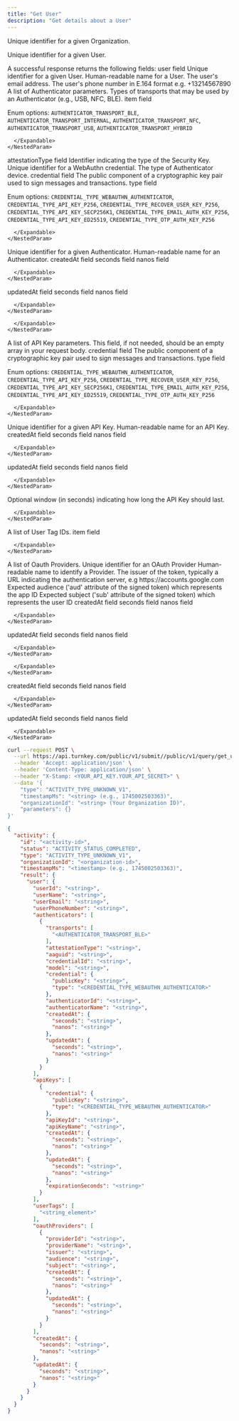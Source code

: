 ```yaml
---
title: "Get User"
description: "Get details about a User"
---
```



<Authorizations />

<H3Bordered text="Body" />

<ParamField body="organizationId" type="string" required={true}>

Unique identifier for a given Organization.
</ParamField>

<ParamField body="userId" type="string" required={true}>

Unique identifier for a given User.
</ParamField>


<H3Bordered text="Response" />
A successful response returns the following fields:

<ResponseField name="user" type="object" required={true}>
  user field
  <Expandable title="user details">
    <NestedParam parentKey="user" childKey="userId" type="string" required={true}>
Unique identifier for a given User.
</NestedParam>
<NestedParam parentKey="user" childKey="userName" type="string" required={true}>
Human-readable name for a User.
</NestedParam>
<NestedParam parentKey="user" childKey="userEmail" type="string" required={false}>
The user's email address.
</NestedParam>
<NestedParam parentKey="user" childKey="userPhoneNumber" type="string" required={false}>
The user's phone number in E.164 format e.g. +13214567890
</NestedParam>
<NestedParam parentKey="user" childKey="authenticators" type="array" required={true}>
      A list of Authenticator parameters.
      <Expandable title="authenticators details">
        <NestedParam parentKey="user.authenticators" childKey="transports" type="array" required={true}>
      Types of transports that may be used by an Authenticator (e.g., USB, NFC, BLE).
      <Expandable title="transports details">
        <NestedParam parentKey="user.authenticators.transports" childKey="item" type="enum" required={true}>
item field
  
Enum options: `AUTHENTICATOR_TRANSPORT_BLE`, `AUTHENTICATOR_TRANSPORT_INTERNAL`, `AUTHENTICATOR_TRANSPORT_NFC`, `AUTHENTICATOR_TRANSPORT_USB`, `AUTHENTICATOR_TRANSPORT_HYBRID`

</NestedParam>

      </Expandable>
    </NestedParam>
<NestedParam parentKey="user.authenticators" childKey="attestationType" type="string" required={true}>
attestationType field
</NestedParam>
<NestedParam parentKey="user.authenticators" childKey="aaguid" type="string" required={true}>
Identifier indicating the type of the Security Key.
</NestedParam>
<NestedParam parentKey="user.authenticators" childKey="credentialId" type="string" required={true}>
Unique identifier for a WebAuthn credential.
</NestedParam>
<NestedParam parentKey="user.authenticators" childKey="model" type="string" required={true}>
The type of Authenticator device.
</NestedParam>
<NestedParam parentKey="user.authenticators" childKey="credential" type="object" required={true}>
      credential field
      <Expandable title="credential details">
        <NestedParam parentKey="user.authenticators.credential" childKey="publicKey" type="string" required={true}>
The public component of a cryptographic key pair used to sign messages and transactions.
</NestedParam>
<NestedParam parentKey="user.authenticators.credential" childKey="type" type="enum" required={true}>
type field
  
Enum options: `CREDENTIAL_TYPE_WEBAUTHN_AUTHENTICATOR`, `CREDENTIAL_TYPE_API_KEY_P256`, `CREDENTIAL_TYPE_RECOVER_USER_KEY_P256`, `CREDENTIAL_TYPE_API_KEY_SECP256K1`, `CREDENTIAL_TYPE_EMAIL_AUTH_KEY_P256`, `CREDENTIAL_TYPE_API_KEY_ED25519`, `CREDENTIAL_TYPE_OTP_AUTH_KEY_P256`

</NestedParam>

      </Expandable>
    </NestedParam>
<NestedParam parentKey="user.authenticators" childKey="authenticatorId" type="string" required={true}>
Unique identifier for a given Authenticator.
</NestedParam>
<NestedParam parentKey="user.authenticators" childKey="authenticatorName" type="string" required={true}>
Human-readable name for an Authenticator.
</NestedParam>
<NestedParam parentKey="user.authenticators" childKey="createdAt" type="object" required={true}>
      createdAt field
      <Expandable title="createdAt details">
        <NestedParam parentKey="user.authenticators.createdAt" childKey="seconds" type="string" required={true}>
seconds field
</NestedParam>
<NestedParam parentKey="user.authenticators.createdAt" childKey="nanos" type="string" required={true}>
nanos field
</NestedParam>

      </Expandable>
    </NestedParam>
<NestedParam parentKey="user.authenticators" childKey="updatedAt" type="object" required={true}>
      updatedAt field
      <Expandable title="updatedAt details">
        <NestedParam parentKey="user.authenticators.updatedAt" childKey="seconds" type="string" required={true}>
seconds field
</NestedParam>
<NestedParam parentKey="user.authenticators.updatedAt" childKey="nanos" type="string" required={true}>
nanos field
</NestedParam>

      </Expandable>
    </NestedParam>

      </Expandable>
    </NestedParam>
<NestedParam parentKey="user" childKey="apiKeys" type="array" required={true}>
      A list of API Key parameters. This field, if not needed, should be an empty array in your request body.
      <Expandable title="apiKeys details">
        <NestedParam parentKey="user.apiKeys" childKey="credential" type="object" required={true}>
      credential field
      <Expandable title="credential details">
        <NestedParam parentKey="user.apiKeys.credential" childKey="publicKey" type="string" required={true}>
The public component of a cryptographic key pair used to sign messages and transactions.
</NestedParam>
<NestedParam parentKey="user.apiKeys.credential" childKey="type" type="enum" required={true}>
type field
  
Enum options: `CREDENTIAL_TYPE_WEBAUTHN_AUTHENTICATOR`, `CREDENTIAL_TYPE_API_KEY_P256`, `CREDENTIAL_TYPE_RECOVER_USER_KEY_P256`, `CREDENTIAL_TYPE_API_KEY_SECP256K1`, `CREDENTIAL_TYPE_EMAIL_AUTH_KEY_P256`, `CREDENTIAL_TYPE_API_KEY_ED25519`, `CREDENTIAL_TYPE_OTP_AUTH_KEY_P256`

</NestedParam>

      </Expandable>
    </NestedParam>
<NestedParam parentKey="user.apiKeys" childKey="apiKeyId" type="string" required={true}>
Unique identifier for a given API Key.
</NestedParam>
<NestedParam parentKey="user.apiKeys" childKey="apiKeyName" type="string" required={true}>
Human-readable name for an API Key.
</NestedParam>
<NestedParam parentKey="user.apiKeys" childKey="createdAt" type="object" required={true}>
      createdAt field
      <Expandable title="createdAt details">
        <NestedParam parentKey="user.apiKeys.createdAt" childKey="seconds" type="string" required={true}>
seconds field
</NestedParam>
<NestedParam parentKey="user.apiKeys.createdAt" childKey="nanos" type="string" required={true}>
nanos field
</NestedParam>

      </Expandable>
    </NestedParam>
<NestedParam parentKey="user.apiKeys" childKey="updatedAt" type="object" required={true}>
      updatedAt field
      <Expandable title="updatedAt details">
        <NestedParam parentKey="user.apiKeys.updatedAt" childKey="seconds" type="string" required={true}>
seconds field
</NestedParam>
<NestedParam parentKey="user.apiKeys.updatedAt" childKey="nanos" type="string" required={true}>
nanos field
</NestedParam>

      </Expandable>
    </NestedParam>
<NestedParam parentKey="user.apiKeys" childKey="expirationSeconds" type="string" required={false}>
Optional window (in seconds) indicating how long the API Key should last.
</NestedParam>

      </Expandable>
    </NestedParam>
<NestedParam parentKey="user" childKey="userTags" type="array" required={true}>
      A list of User Tag IDs.
      <Expandable title="userTags details">
        <NestedParam parentKey="user.userTags" childKey="item" type="string" required={true}>
item field
</NestedParam>

      </Expandable>
    </NestedParam>
<NestedParam parentKey="user" childKey="oauthProviders" type="array" required={true}>
      A list of Oauth Providers.
      <Expandable title="oauthProviders details">
        <NestedParam parentKey="user.oauthProviders" childKey="providerId" type="string" required={true}>
Unique identifier for an OAuth Provider
</NestedParam>
<NestedParam parentKey="user.oauthProviders" childKey="providerName" type="string" required={true}>
Human-readable name to identify a Provider.
</NestedParam>
<NestedParam parentKey="user.oauthProviders" childKey="issuer" type="string" required={true}>
The issuer of the token, typically a URL indicating the authentication server, e.g https://accounts.google.com
</NestedParam>
<NestedParam parentKey="user.oauthProviders" childKey="audience" type="string" required={true}>
Expected audience ('aud' attribute of the signed token) which represents the app ID
</NestedParam>
<NestedParam parentKey="user.oauthProviders" childKey="subject" type="string" required={true}>
Expected subject ('sub' attribute of the signed token) which represents the user ID
</NestedParam>
<NestedParam parentKey="user.oauthProviders" childKey="createdAt" type="object" required={true}>
      createdAt field
      <Expandable title="createdAt details">
        <NestedParam parentKey="user.oauthProviders.createdAt" childKey="seconds" type="string" required={true}>
seconds field
</NestedParam>
<NestedParam parentKey="user.oauthProviders.createdAt" childKey="nanos" type="string" required={true}>
nanos field
</NestedParam>

      </Expandable>
    </NestedParam>
<NestedParam parentKey="user.oauthProviders" childKey="updatedAt" type="object" required={true}>
      updatedAt field
      <Expandable title="updatedAt details">
        <NestedParam parentKey="user.oauthProviders.updatedAt" childKey="seconds" type="string" required={true}>
seconds field
</NestedParam>
<NestedParam parentKey="user.oauthProviders.updatedAt" childKey="nanos" type="string" required={true}>
nanos field
</NestedParam>

      </Expandable>
    </NestedParam>

      </Expandable>
    </NestedParam>
<NestedParam parentKey="user" childKey="createdAt" type="object" required={true}>
      createdAt field
      <Expandable title="createdAt details">
        <NestedParam parentKey="user.createdAt" childKey="seconds" type="string" required={true}>
seconds field
</NestedParam>
<NestedParam parentKey="user.createdAt" childKey="nanos" type="string" required={true}>
nanos field
</NestedParam>

      </Expandable>
    </NestedParam>
<NestedParam parentKey="user" childKey="updatedAt" type="object" required={true}>
      updatedAt field
      <Expandable title="updatedAt details">
        <NestedParam parentKey="user.updatedAt" childKey="seconds" type="string" required={true}>
seconds field
</NestedParam>
<NestedParam parentKey="user.updatedAt" childKey="nanos" type="string" required={true}>
nanos field
</NestedParam>

      </Expandable>
    </NestedParam>

  </Expandable>
</ResponseField>

<RequestExample>

```bash cURL
curl --request POST \
  --url https://api.turnkey.com/public/v1/submit//public/v1/query/get_user \
  --header 'Accept: application/json' \
  --header 'Content-Type: application/json' \
  --header "X-Stamp: <YOUR_API_KEY.YOUR_API_SECRET>" \
  --data '{
    "type": "ACTIVITY_TYPE_UNKNOWN_V1",
    "timestampMs": "<string> (e.g., 1745002503363)",
    "organizationId": "<string> (Your Organization ID)",
    "parameters": {}
}'
```

</RequestExample>

<ResponseExample>

```json 200
{
  "activity": {
    "id": "<activity-id>",
    "status": "ACTIVITY_STATUS_COMPLETED",
    "type": "ACTIVITY_TYPE_UNKNOWN_V1",
    "organizationId": "<organization-id>",
    "timestampMs": "<timestamp> (e.g., 1745002503363)",
    "result": {
      "user": {
        "userId": "<string>",
        "userName": "<string>",
        "userEmail": "<string>",
        "userPhoneNumber": "<string>",
        "authenticators": [
          {
            "transports": [
              "<AUTHENTICATOR_TRANSPORT_BLE>"
            ],
            "attestationType": "<string>",
            "aaguid": "<string>",
            "credentialId": "<string>",
            "model": "<string>",
            "credential": {
              "publicKey": "<string>",
              "type": "<CREDENTIAL_TYPE_WEBAUTHN_AUTHENTICATOR>"
            },
            "authenticatorId": "<string>",
            "authenticatorName": "<string>",
            "createdAt": {
              "seconds": "<string>",
              "nanos": "<string>"
            },
            "updatedAt": {
              "seconds": "<string>",
              "nanos": "<string>"
            }
          }
        ],
        "apiKeys": [
          {
            "credential": {
              "publicKey": "<string>",
              "type": "<CREDENTIAL_TYPE_WEBAUTHN_AUTHENTICATOR>"
            },
            "apiKeyId": "<string>",
            "apiKeyName": "<string>",
            "createdAt": {
              "seconds": "<string>",
              "nanos": "<string>"
            },
            "updatedAt": {
              "seconds": "<string>",
              "nanos": "<string>"
            },
            "expirationSeconds": "<string>"
          }
        ],
        "userTags": [
          "<string_element>"
        ],
        "oauthProviders": [
          {
            "providerId": "<string>",
            "providerName": "<string>",
            "issuer": "<string>",
            "audience": "<string>",
            "subject": "<string>",
            "createdAt": {
              "seconds": "<string>",
              "nanos": "<string>"
            },
            "updatedAt": {
              "seconds": "<string>",
              "nanos": "<string>"
            }
          }
        ],
        "createdAt": {
          "seconds": "<string>",
          "nanos": "<string>"
        },
        "updatedAt": {
          "seconds": "<string>",
          "nanos": "<string>"
        }
      }
    }
  }
}
```

</ResponseExample>
